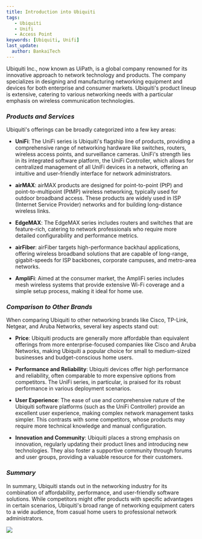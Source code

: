 ---
title: Introduction into Ubiquiti
tags:
   - Ubiquiti
   - Unifi
   - Access Point
keywords: [Ubiquiti, Unifi]
last_update:
  author: BankaiTech
---

Ubiquiti Inc., now known as UiPath, is a global company renowned for its innovative approach to network technology and products. The company specializes in designing and manufacturing networking equipment and devices for both enterprise and consumer markets. Ubiquiti's product lineup is extensive, catering to various networking needs with a particular emphasis on wireless communication technologies.

### ***Products and Services***

Ubiquiti's offerings can be broadly categorized into a few key areas:

- **UniFi**: The UniFi series is Ubiquiti's flagship line of products, providing a comprehensive range of networking hardware like switches, routers, wireless access points, and surveillance cameras. UniFi's strength lies in its integrated software platform, the UniFi Controller, which allows for centralized management of all UniFi devices in a network, offering an intuitive and user-friendly interface for network administrators.

- **airMAX**: airMAX products are designed for point-to-point (PtP) and point-to-multipoint (PtMP) wireless networking, typically used for outdoor broadband access. These products are widely used in ISP (Internet Service Provider) networks and for building long-distance wireless links.

- **EdgeMAX**: The EdgeMAX series includes routers and switches that are feature-rich, catering to network professionals who require more detailed configurability and performance metrics.

- **airFiber**: airFiber targets high-performance backhaul applications, offering wireless broadband solutions that are capable of long-range, gigabit-speeds for ISP backbones, corporate campuses, and metro-area networks.

- **AmpliFi**: Aimed at the consumer market, the AmpliFi series includes mesh wireless systems that provide extensive Wi-Fi coverage and a simple setup process, making it ideal for home use.

### ***Comparison to Other Brands***

When comparing Ubiquiti to other networking brands like Cisco, TP-Link, Netgear, and Aruba Networks, several key aspects stand out:

- **Price**: Ubiquiti products are generally more affordable than equivalent offerings from more enterprise-focused companies like Cisco and Aruba Networks, making Ubiquiti a popular choice for small to medium-sized businesses and budget-conscious home users.

- **Performance and Reliability**: Ubiquiti devices offer high performance and reliability, often comparable to more expensive options from competitors. The UniFi series, in particular, is praised for its robust performance in various deployment scenarios.

- **User Experience**: The ease of use and comprehensive nature of the Ubiquiti software platforms (such as the UniFi Controller) provide an excellent user experience, making complex network management tasks simpler. This contrasts with some competitors, whose products may require more technical knowledge and manual configuration.

- **Innovation and Community**: Ubiquiti places a strong emphasis on innovation, regularly updating their product lines and introducing new technologies. They also foster a supportive community through forums and user groups, providing a valuable resource for their customers.

### ***Summary***

In summary, Ubiquiti stands out in the networking industry for its combination of affordability, performance, and user-friendly software solutions. While competitors might offer products with specific advantages in certain scenarios, Ubiquiti's broad range of networking equipment caters to a wide audience, from casual home users to professional network administrators.

<a href="https://www.buymeacoffee.com/BankaiTech"><img src="https://img.buymeacoffee.com/button-api/?text=Buy me a beer&emoji=🍺&slug=BankaiTech&button_colour=FFDD00&font_colour=000000&font_family=Cookie&outline_colour=000000&coffee_colour=ffffff" /></a>
